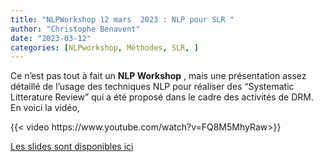 ```yaml
---
title: "NLPWorkshop 12 mars  2023 : NLP pour SLR "
author: "Christophe Benavent"
date: "2023-03-12"
categories: [NLPworkshop, Méthodes, SLR, ]
---
```


Ce n'est pas tout à fait un **NLP Workshop** , mais une présentation assez détaillé de l'usage des techniques NLP pour réaliser des "Systematic Litterature Review" qui a été proposé dans le cadre des activités de DRM. En voici la vidéo,

{{< video https://www.youtube.com/watch?v=FQ8M5MhyRaw>}}

[Les slides sont disponibles ici](https://github.com/BenaventC/systematic-litterature-review)
